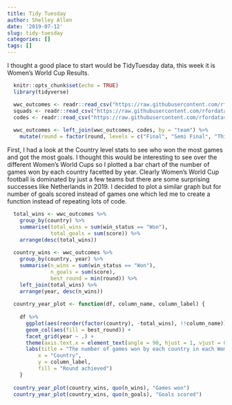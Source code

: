 ```yaml
---
title: Tidy Tuesday
author: Shelley Allen
date: '2019-07-12'
slug: tidy-tuesday
categories: []
tags: []
---
```


I thought a good place to start would be TidyTuesday data, this week it is Women's World Cup Results.

```r
  knitr::opts_chunk$set(echo = TRUE)
  library(tidyverse)
```

```r
  wwc_outcomes <- readr::read_csv("https://raw.githubusercontent.com/rfordatascience/tidytuesday/master/data/2019/2019-07-09/wwc_outcomes.csv")
  squads <- readr::read_csv("https://raw.githubusercontent.com/rfordatascience/tidytuesday/master/data/2019/2019-07-09/squads.csv")
  codes <- readr::read_csv("https://raw.githubusercontent.com/rfordatascience/tidytuesday/master/data/2019/2019-07-09/codes.csv")
  
  wwc_outcomes <- left_join(wwc_outcomes, codes, by = "team") %>%
    mutate(round = factor(round, levels = c("Final", "Semi Final", "Third Place Playoff", "Quarter Final", "Round of 16", "Group"), ordered = TRUE))
```

First, I had a look at the Country level stats to see who won the most games and got the most goals. I thought this would be interesting to see over the different Women's World Cups so I plotted a bar chart of the number of games won by each country facetted by year. Clearly Women's World Cup football is dominated by just a few teams but there are some surprising successes like Netherlands in 2019. I decided to plot a similar graph but for number of goals scored instead of games one which led me to create a function instead of repeating lots of code. 

```r
  total_wins <- wwc_outcomes %>%
    group_by(country) %>%
    summarise(total_wins = sum(win_status == "Won"), 
              total_goals = sum(score)) %>%
    arrange(desc(total_wins))
  
  country_wins <- wwc_outcomes %>% 
    group_by(country, year) %>%
    summarise(n_wins = sum(win_status == "Won"),
              n_goals = sum(score),
              best_round = min(round)) %>%
    left_join(total_wins) %>%
    arrange(year, desc(n_wins))
  
  country_year_plot <- function(df, column_name, column_label) {
    
    df %>%
      ggplot(aes(reorder(factor(country), -total_wins), !!column_name)) +
      geom_col(aes(fill = best_round)) +
      facet_grid(year ~ .) + 
      theme(axis.text.x = element_text(angle = 90, hjust = 1, vjust = 0.5)) +
      labs(title = "The number of games won by each country in each Women's World Cup",
          x = "Country",
          y = column_label,
          fill = "Round achieved")
    }
  
  country_year_plot(country_wins, quo(n_wins), "Games won")
  country_year_plot(country_wins, quo(n_goals), "Goals scored")
```
